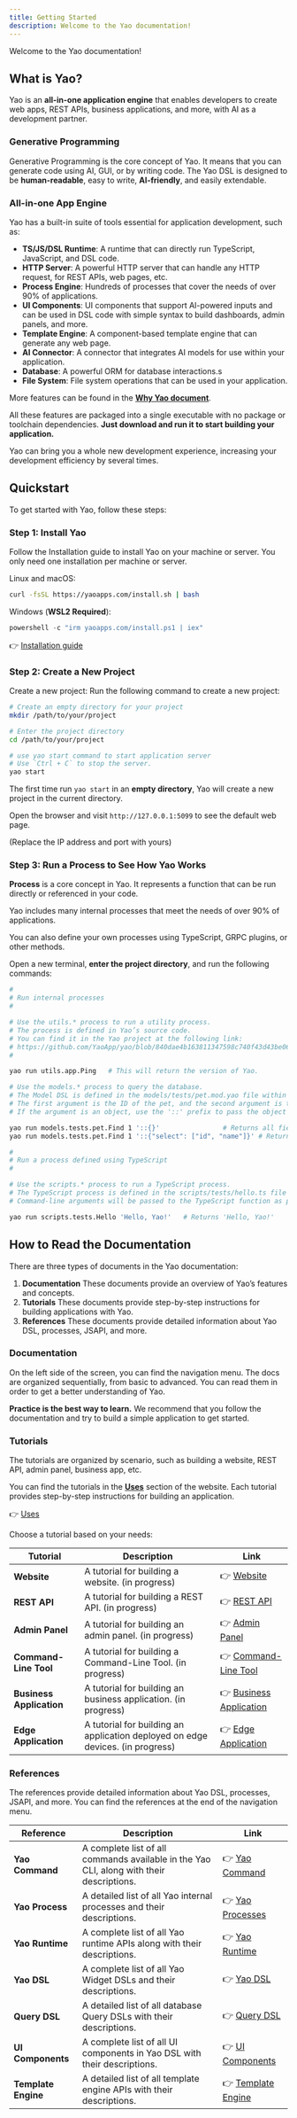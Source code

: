 ```yaml
---
title: Getting Started
description: Welcome to the Yao documentation!
---
```


Welcome to the Yao documentation!

## What is Yao?

Yao is an **all-in-one application engine** that enables developers to create web apps, REST APIs, business applications, and more, with AI as a development partner.

### Generative Programming

Generative Programming is the core concept of Yao. It means that you can generate code using AI, GUI, or by writing code. The Yao DSL is designed to be **human-readable**, easy to write, **AI-friendly**, and easily extendable.

### All-in-one App Engine

Yao has a built-in suite of tools essential for application development, such as:

- **TS/JS/DSL Runtime**: A runtime that can directly run TypeScript, JavaScript, and DSL code.
- **HTTP Server**: A powerful HTTP server that can handle any HTTP request, for REST APIs, web pages, etc.
- **Process Engine**: Hundreds of processes that cover the needs of over 90% of applications.
- **UI Components**: UI components that support AI-powered inputs and can be used in DSL code with simple syntax to build dashboards, admin panels, and more.
- **Template Engine**: A component-based template engine that can generate any web page.
- **AI Connector**: A connector that integrates AI models for use within your application.
- **Database**: A powerful ORM for database interactions.s
- **File System**: File system operations that can be used in your application.

More features can be found in the **[Why Yao document](getting-started/why-yao)**.

All these features are packaged into a single executable with no package or toolchain dependencies. **Just download and run it to start building your application.**

Yao can bring you a whole new development experience, increasing your development efficiency by several times.

## Quickstart

To get started with Yao, follow these steps:

### Step 1: Install Yao

Follow the Installation guide to install Yao on your machine or server. You only need one installation per machine or server.

Linux and macOS:

```bash
curl -fsSL https://yaoapps.com/install.sh | bash
```

Windows (**WSL2 Required**):

```powershell
powershell -c "irm yaoapps.com/install.ps1 | iex"
```

👉 [Installation guide](getting-started/installation)

### Step 2: Create a New Project

Create a new project: Run the following command to create a new project:

```bash
# Create an empty directory for your project
mkdir /path/to/your/project

# Enter the project directory
cd /path/to/your/project

# use yao start command to start application server
# Use `Ctrl + C` to stop the server.
yao start

```

The first time run `yao start` in an **empty directory**, Yao will create a new project in the current directory.

Open the browser and visit `http://127.0.0.1:5099` to see the default web page.

(Replace the IP address and port with yours)

### Step 3: Run a Process to See How Yao Works

**Process** is a core concept in Yao. It represents a function that can be run directly or referenced in your code.

Yao includes many internal processes that meet the needs of over 90% of applications.

You can also define your own processes using TypeScript, GRPC plugins, or other methods.

Open a new terminal, **enter the project directory**, and run the following commands:

```bash
#
# Run internal processes
#

# Use the utils.* process to run a utility process.
# The process is defined in Yao’s source code.
# You can find it in the Yao project at the following link:
# https://github.com/YaoApp/yao/blob/840dae4b163811347598c740f43d43be065d01fa/engine/process.go#L30
#

yao run utils.app.Ping   # This will return the version of Yao.

# Use the models.* process to query the database.
# The Model DSL is defined in the models/tests/pet.mod.yao file within your project directory.
# The first argument is the ID of the pet, and the second argument is the query.
# If the argument is an object, use the '::' prefix to pass the object as a string.

yao run models.tests.pet.Find 1 '::{}'                # Returns all fields of the pet.
yao run models.tests.pet.Find 1 '::{"select": ["id", "name"]}' # Returns only the id and name of the pet.

#
# Run a process defined using TypeScript
#

# Use the scripts.* process to run a TypeScript process.
# The TypeScript process is defined in the scripts/tests/hello.ts file within your project directory.
# Command-line arguments will be passed to the TypeScript function as parameters.

yao run scripts.tests.Hello 'Hello, Yao!'   # Returns 'Hello, Yao!'

```

## How to Read the Documentation

There are three types of documents in the Yao documentation:

1. **Documentation** These documents provide an overview of Yao’s features and concepts.
2. **Tutorials** These documents provide step-by-step instructions for building applications with Yao.
3. **References** These documents provide detailed information about Yao DSL, processes, JSAPI, and more.

### Documentation

On the left side of the screen, you can find the navigation menu. The docs are organized sequentially, from basic to advanced. You can read them in order to get a better understanding of Yao.

**Practice is the best way to learn.** We recommend that you follow the documentation and try to build a simple application to get started.

### Tutorials

The tutorials are organized by scenario, such as building a website, REST API, admin panel, business app, etc.

You can find the tutorials in the **[Uses](/uses)** section of the website. Each tutorial provides step-by-step instructions for building an application.

👉 [Uses](/uses)

Choose a tutorial based on your needs:

| Tutorial                 | Description                                                                    | Link                                                               |
| ------------------------ | ------------------------------------------------------------------------------ | ------------------------------------------------------------------ |
| **Website**              | A tutorial for building a website. (in progress)                               | 👉 [Website](/docs/tutorials/en-us/website/overview)               |
| **REST API**             | A tutorial for building a REST API. (in progress)                              | 👉 [REST API](/docs/tutorials/en-us/api/overview)                  |
| **Admin Panel**          | A tutorial for building an admin panel. (in progress)                          | 👉 [Admin Panel](/docs/tutorials/en-us/admin-panel/overview)       |
| **Command-Line Tool**    | A tutorial for building a Command-Line Tool. (in progress)                     | 👉 [Command-Line Tool](/docs/tutorials/en-us/cli/overview)         |
| **Business Application** | A tutorial for building an business application. (in progress)                 | 👉 [Business Application](/docs/tutorials/en-us/business/overview) |
| **Edge Application**     | A tutorial for building an application deployed on edge devices. (in progress) | 👉 [Edge Application](/docs/tutorials/en-us/edge/overview)         |

### References

The references provide detailed information about Yao DSL, processes, JSAPI, and more. You can find the references at the end of the navigation menu.

| Reference           | Description                                                                              | Link                                             |
| ------------------- | ---------------------------------------------------------------------------------------- | ------------------------------------------------ |
| **Yao Command**     | A complete list of all commands available in the Yao CLI, along with their descriptions. | 👉 [Yao Command](references/yao-command)         |
| **Yao Process**     | A detailed list of all Yao internal processes and their descriptions.                    | 👉 [Yao Processes](references/yao-process)       |
| **Yao Runtime**     | A complete list of all Yao runtime APIs along with their descriptions.                   | 👉 [Yao Runtime](references/yao-runtime)         |
| **Yao DSL**         | A complete list of all Yao Widget DSLs and their descriptions.                           | 👉 [Yao DSL](references/yao-dsl)                 |
| **Query DSL**       | A detailed list of all database Query DSLs with their descriptions.                      | 👉 [Query DSL](references/query-dsl)             |
| **UI Components**   | A complete list of all UI components in Yao DSL with their descriptions.                 | 👉 [UI Components](references/ui-components)     |
| **Template Engine** | A detailed list of all template engine APIs with their descriptions.                     | 👉 [Template Engine](references/template-engine) |

